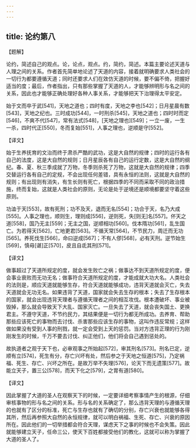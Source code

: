 ```yaml
---
---
---
```

title: 论约第八
---





【题解】


论约，简述自己的观点。论，论点，观点。约，简约，简述。本篇主要论述天道与人理之间的关系。作者首先简单地论述了天道的内容，接着就明确要求人类社会的一切行为都要遵循天道；同时还要求人们在效仿天道的时候，要不偏不倚，把握好适当的度；最后，作者指出，只有那些掌握了天道的人，才能够辨明形与名之间的关系，因此也才能够正确处理好各种人事关系，才能够把天下治理得太平安定。


始于文而卒于武[541]，天地之道也；四时有度，天地之李也[542]；日月星晨有数[543]，天地之纪也。三时成功[544]，一时刑杀[545]，天地之道也；四时时而定[546]，不爽不代[547]，常有法式[548]，[天地之理也][549]；一立一废，一生一杀，四时代正[550]，冬而复始[551]，人事之理也，逆顺是守[552]。


【译文】


始于生养抚育的文治而终于肃杀严酷的武功，这是大自然的规律；四时的运行各有自己的法度，这是大自然的规则；日月星辰各有自己的运行定数，这是大自然的纲纪。春、夏、秋三季成就了万物，冬季则杀死了万物，这就是大自然的规律；四季交替运行各有自己的定规，不会出现任何差错，具有永恒的法则，这就是大自然的规则；有出现则有消失，有生长则有死亡，根据四季的不同而采取不同的政治措施，终而复始，这就是人类社会的原则，无论是处于逆境还是顺境都要坚守着这些原则。


功洫于天[553]，故有死刑；功不及天，退而无名[554]；功合于天，名乃大成[555]。人事之理也，顺则生，理则成[556]，逆则死，失[则无]名[557]。伓天之道[558]，国乃无主[559]；无主之国，逆顺相功[560]。伐本隋功[561]，乱生国亡。为若得天[562]，亡地更君[563]。不循天常[564]，不节民力，周迁而无功[565]。养死伐生[566]，命曰逆成[567]；不有人僇[568]，必有天刑。逆节始生[569]，慎毋[谌]正[570]，皮且自氐其刑[571]。


【译文】


做事超过了天道所规定的度，就会发生败亡之祸；做事达不到天道所规定的度，便会事业衰败而无功无名；做事符合天道所规定的度，才能成就大功大名。人类社会的法则是，顺应天道就能够生存，符合天道就能够成功，违背天道就会灭亡，失去天道就会无功无名。如果违背了天道，国家就会失去生存的根本；失去了生存根本的国家，就会出现违背天理者与遵循天理者之间的相互攻伐。根本遭破坏、事业被毁掉，那么就会导致天下大乱、国家灭亡。一旦失去了天道，就会丧失国土、更换君主。不遵守天道，不节约民力，其结果便是一切行为都无所成功。去养育、帮助那些应该死亡的事物而去讨伐、杀害那些应该生存的事物，这叫作违反常规；这样做如果没有受到人事的刑戮，就一定会受到上天的惩罚。当对方违背正理的行为刚刚发生的时候，千万不要去讨伐、纠正他们，他们将会自己遇到惩处的。


故执道者之观于天下也，必审观事之所始起[572]，审其刑名[573]。刑名已定，逆顺有立[574]，死生有分，存亡兴坏有处，然后参之于天地之恒道[575]，乃定祸福、死生、存亡、兴坏之所在。是故万举不失理[576]，论天下而无遗策[577]。故能立天子，置三公[578]，而天下化之[579]，之胃有道[580]。


【译文】


因此掌握了大道的圣人在观察天下的时候，一定要详细考察事情产生的根源，仔细审核事物的形与名之间的关系。形与名的关系确定了，那么违背天理的与遵循天理的也就有了区分的标准，死亡与生存也就有了确切的分别，存亡兴衰也就能够各得其所，然后再参照大自然的永恒规律，就可以明白祸福、生死、存亡、兴衰的原因所在。因此他们的一切举措都会符合天理，谋虑天下之事的时候也不会失策。因此就能够建立天子，任命三公，使天下百姓都接受他们的教化，这就可以称为掌握了大道的圣人了。